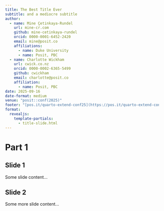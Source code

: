 ```yaml
---
title: The Best Title Ever
subtitle: and a mediocre subtitle
author:
  - name: Mine Çetinkaya-Rundel
    url: mine-cr.com
    github: mine-cetinkaya-rundel
    orcid: 0000-0001-6452-2420
    email: mine@posit.co
    affiliations:
      - name: Duke University
      - name: Posit, PBC
  - name: Charlotte Wickham
    url: cwick.co.nz
    orcid: 0000-0002-6365-5499
    github: cwickham
    email: charlotte@posit.co
    affiliation:
      - name: Posit, PBC
date: 2025-09-16
date-format: medium
venue: "posit::conf(2025)"
footer: "[pos.it/quarto-extend-conf25](https://pos.it/quarto-extend-conf25)"
format: 
  revealjs:
    template-partials: 
      - title-slide.html
---
```


# Part 1

## Slide 1

Some slide content...

## Slide 2

Some more slide content...
